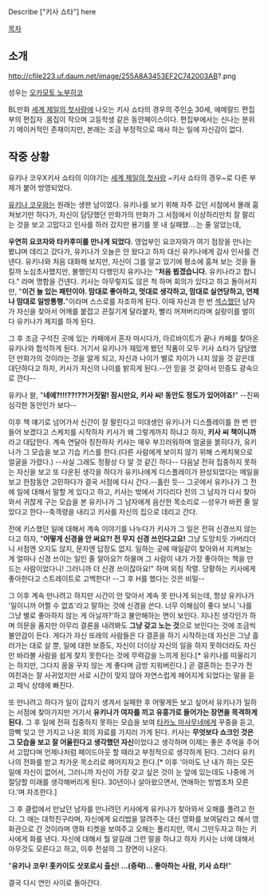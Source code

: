 Describe ["키사 쇼타"] here

{{{+1 木佐翔太 }}}

[[목차]]

== 소개 ==

http://cfile223.uf.daum.net/image/255A8A3453EF2C742003AB?.png

성우는 [[오카모토 노부히코]]

BL만화 [[세계 제일의 첫사랑]]에 나오는 키사 쇼타의 경우의 주인[[수]]
30세, 에메랄드 편집부의 편집자 .몸집이 작으며 고등학생 같은 동안페이스이다.
편집부에서는 신나는 분위기 메이커적인 존재이지만, 본래는 조금 부정적으로 매사 하는 일에 자신감이 없다.

== 작중 상황 ==

유키나 코우X키사 쇼타의 이야기는 [[세계 제일의 첫사랑]] ~키사 쇼타의 경우~로 다른 부제가 붙어 방영되었다.

[[유키나 코우]]와는 원래는 생판 남이였다. 유키나를 보기 위해 자주 갔던 서점에서 몰래 훔쳐보기만 하다가, 자신이 담당했던 만화가의 만화가 그 서점에서 이상하리만치 잘 팔리는 것을 보고 고맙다고 인사를 하러 갔지만 용기를 못 내 실패했....는 줄 알았는데,

'''우연히 요코자와 타카후미를 만나게 되었다.''' 영업부인 요코자와가 여기 점장을 만나는 봤냐며 데리고 갔다가, 유키나가 오늘은 안 왔다고 하자 대신 유키나에게 감사 인사를 건넨다. 유키나와 처음 대화해 보지만, 자신이 그를 알고 있기에 평소에 훔쳐 보는 것을 들킬까 노심초사했지만, 불행인지 다행인지 유키나는 "'''처음 뵙겠습니다.''' 유키나라고 합니다." 라며 명함을 건넨다.
키사는 아무렇지도 않은 척 하며 회의가 있다고 하고 돌아서지만, "'''이건 늘 있는 패턴이야. 맘대로 좋아하고, 멋대로 생각하고, 맘대로 실연당하고, 언제나 맘대로 일방통행.'''"이라며 스스로를 자조하게 된다. 이때 자신과 한 번 [[섹스]]했던 남자가 자신을 찾아서 어깨를 붙잡고 끈질기게 달라붙자, 빨리 꺼져버리라며 실랑이를 벌이다 유키나가 제지를 하게 된다. 

그 후 조금 구석진 곳에 있는 카페에서 혼자 마시다가, 아르바이트가 끝나 카페를 찾아온 유키나와 합석하게 된다. 거기서 유키나가 재밌게 봤던 작품이 모두 키사 쇼타가 담당했던 만화가의 것이라는 것을 알게 되고, 자신과 나이가 별로 차이가 나지 않을 것 같은데 대단하다고 하자, 키사가 자신의 나이를 밝히게 된다.--안 믿을 것 같아서 민증도 광속으로 깐다--

유키나 왈, "'''네에?!!!??!??!거짓말! 잠시만요, 키사 씨! 동안도 정도가 있어야죠!'''" --진짜 심각한 동안인가 보다--

이후 책 얘기로 넘어가서 신간이 잘 팔린다고 미대생인 유키나가 디스플레이를 한 번 만들어 보겠다고 스케치를 시작하자 키사가 왜 그렇게까지 하냐고 하자, '''키사 씨 책이니까'''라고 대답한다. 계속 연달아 칭찬하자 키사는 매우 부끄러워하며 얼굴을 붉히다가, 유키나가 그 모습을 보고 기습 키스를 한다.(다른 사람에게 보이지 않기 위해 스케치북으로 얼굴을 가렸다.)
--사실 그래도 정황상 다 알 것 같긴 하다-- 다음날 전혀 집중하지 못하는 자신을 보고 또 다운된 생각을 하다가 유키나에게 디스플레이가 완성되었다는 메일을 보고 한참동안 고민하다가 결국 서점에 다시 간다.--홀린 듯-- 그곳에서 유키나가 그 전에 일에 대해서 말할 게 있다고 하고, 키사는 밖에서 기다리다 전의 그 남자가 다시 찾아와서 귀찮게 구는 모습을 본 유키나가 그 남자에게 음산한 목소리로 --성우가 바뀐 줄 알았다고 한다--축객령을 내리고 키사를 자신의 집으로 데리고 간다.

전에 키스했던 일에 대해서 계속 이야기를 나누다가 키사가 그 일은 전혀 신경쓰지 않는다고 하자, "'''어떻게 신경을 안 써요?! 전 무지 신경 쓰인다고요!''' 그냥 도망치듯 가버리더니 서점엔 오지도 않지, 문자엔 답장도 없지. 일하는 곳에 매일같이 찾아와서 지켜보는 게 얼마나 신경 쓰이는 일인 줄 알아요?! 하물며 그 사람이 내가 가장 좋아하는 책을 만드는 사람이었다니! 그러니까 더 신경 쓰이잖아요!" 하며 외침 작렬. 당황하는 키사에게 좋아한다고 스트레이트로 고백한다! --그 후 H를 했다는 것은 비밀--



그 이후 계속 만나려고 하지만 시간이 안 맞아서 계속 못 만나게 되는데, 항상 유키나가 '일이니까 어쩔 수 없죠'라고 말하는 것에 신경을 쓴다. 너무 이해심이 좋다 보니 '나를 그냥 별로 좋아하지 않는 게 아닐까?'하고 불안해하는 면이 보인다. 지나친 생각인가 하며 의문을 품지만 아무리 결론을 내려봐도 '''그냥 갖고 노는 것'''으로 보인다는 것에 조금씩 불안감이 든다.
게다가 자신 또래의 사람들은 다 결혼을 하기 시작하는데 자신은 그냥 흘러가는 대로 살 뿐, 일에 대한 보증도, 자신이 더이상 자신의 일을 하지 못하더라도 자신만 바라볼 사람을 쉽게 찾지 못한다는 것에 무력감을 느끼게 된다.[* 유키나를 떠올리기는 하지만, 그다지 꿈을 꾸지 않는 게 좋다며 금방 지워버린다.] 곧 결혼하는 친구가 전 여친과는 잘 사귀었지만 서로 시간이 맞지 않아 자연스럽게 헤어지게 되었다는 말을 듣고 패닉 상태에 빠진다.

또 만나려고 하다가 일이 갑자기 생겨서 실패한 후 어떻게든 보고 싶어서 유키나가 일하는 서점에 찾아가지만 거기서 '''유키나가 여자를 끼고 유흥가로 들어가는 장면을 목격하게 된다.''' 그 후 일에 전혀 집중하지 못하는 모습을 보여 [[타카노 마사무네]]에게 꾸중을 듣고, 깜빡 잊고 안 가지고 나온 회의 자료를 가지러 가게 된다.
키사는 '''무엇보다 쇼크인 것은 그 모습을 보고 잘 어울린다고 생각했던 자신'''이었다고 생각하며 이제는 좋은 추억을 주어서 고맙다며 언제나처럼 페이드아웃 할 때라고 부정적으로 생각하게 된다. 그러다 유키나의 전화를 받고 차가운 목소리로 헤어지자고 한다.[* 이후 '아마도 난 내가 하는 모든 일에 자신이 없어서, 그러니까 자신이 가장 갖고 싶은 것이 눈 앞에 있는데도 나중에 거절당할 미래를 생각해버리게 된다. 30년이나 살아왔으면서, 연애하는 방법조차 모른다.'며 자조한다.]

그 후 클럽에서 만났던 남자를 만나려던 키사에게 유키나가 찾아와서 오해를 풀려고 한다. 그 애는 대학친구라며, 자신에게 요리법을 알려주는 대신 영화를 보여달라고 해서 영화관으로 간 것이라며 영화 티켓을 보여주고 오해는 풀리지만, 역시 그만두자고 하는 키사에게 화를 낸다. 자신에 대해서 뭘 알길래 그런 말을 하냐고 하자 키사는 너에 대해서 아무것도 모른다고 하고, 이후 전설의 그 장면이 나온다.

"'''유키나 코우! 홋카이도 삿포로시 출신! …(중략)… 좋아하는 사람, 키사 쇼타!'''"

결국 다시 연인 사이로 돌아간다.





